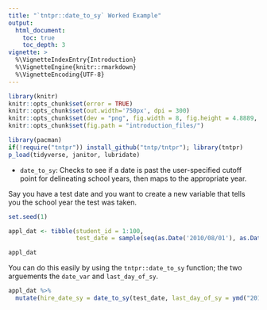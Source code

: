 ```yaml
---
title: "`tntpr::date_to_sy` Worked Example"
output:
  html_document:
    toc: true
    toc_depth: 3
vignette: >
  %\VignetteIndexEntry{Introduction}
  %\VignetteEngine{knitr::rmarkdown}
  %\VignetteEncoding{UTF-8}
---
```


```r
library(knitr)
knitr::opts_chunk$set(error = TRUE)
knitr::opts_chunk$set(out.width='750px', dpi = 300)
knitr::opts_chunk$set(dev = "png", fig.width = 8, fig.height = 4.8889, dpi = 300)
knitr::opts_chunk$set(fig.path = "introduction_files/")
```

```r
library(pacman)
if(!require("tntpr")) install_github("tntp/tntpr"); library(tntpr)
p_load(tidyverse, janitor, lubridate)
```

- `date_to_sy`: Checks to see if a date is past the user-specified cutoff point for delineating school years, then maps to the appropriate year.

Say you have a test date and you want to create a new variable that tells you the school year the test was taken.


```r
set.seed(1)

appl_dat <- tibble(student_id = 1:100, 
                   test_date = sample(seq(as.Date('2010/08/01'), as.Date('2020/01/01'), by="day"), 100))

appl_dat

```

You can do this easily by using the `tntpr::date_to_sy` function; the two arguements the `date_var` and `last_day_of_sy`.

```r
appl_dat %>% 
  mutate(hire_date_sy = date_to_sy(test_date, last_day_of_sy = ymd("2018-06-01")))
```
